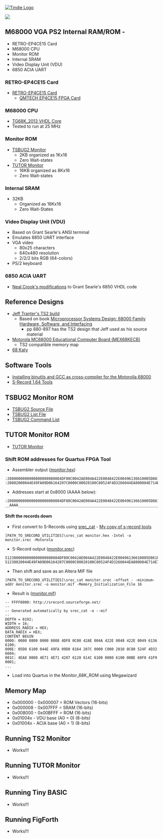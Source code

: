 <a href="https://www.tindie.com/products/land_boards/retrocomputer-fpga-card-pcb-only/" >
<img src="http://land-boards.com/tindie/tindie-larges-v2.png" alt="Tindie Logo">
</img></a> 

<img src="http://land-boards.com/blwiki/images/8/8f/RETRO-EP4CE15-REV4-BLACK-P1464-720PX.jpg"></img>

== M68000 VGA PS2 Internal RAM/ROM -==

* RETRO-EP4CE15 Card
* M68000 CPU
* Monitor ROM
* Internal SRAM
* Video Display Unit (VDU)
* 6850 ACIA UART

=== RETRO-EP4CE15 Card ===

* [http://land-boards.com/blwiki/index.php?title=RETRO-EP4CE15 RETRO-EP4CE15 Card]
** [https://github.com/ChinaQMTECH/CYCLONE_IV_EP4CE15 QMTECH EP4CE15 FPGA Card]

=== M68000 CPU ===

* [https://github.com/douggilliland/MultiComp/tree/master/MultiComp%20(VHDL%20Template)/Components/CPU/M68000/TG68K_2013 TG68K_2013 VHDL Core]
* Tested to run at 25 MHz

=== Monitor ROM ===

* [https://github.com/douggilliland/Retro-Computers/blob/master/68000/TS2/monitor/TSBUG2/commands.txt TSBUG2 Monitor]
** 2KB organized as 1Kx16
** Zero Wait-states
* [https://github.com/douggilliland/Retro-Computers/tree/master/68000/TS2/tutor TUTOR Monitor]
** 16KB organized as 8Kx16
** Zero Wait-states

=== Internal SRAM ===

* 32KB
** Organized as 16Kx16
** Zero Wait-States

=== Video Display Unit (VDU) ===

* Based on Grant Searle's ANSI terminal
* Emulates 6850 UART interface
* VGA video
** 80x25 characters
** 640x480 resolution
** 2/2/2 bits RGB (64-colors)
* PS/2 keyboard

=== 6850 ACIA UART ===

* [https://github.com/nealcrook/multicomp6809/wiki/VDU-Modifications Neal Crook's modifications] to Grant Searle's 6850 VHDL code

== Reference Designs ==

* [https://jefftranter.blogspot.com/2016/12/building-68000-single-board-computer.html Jeff Tranter's TS2 build]
** Based on book [https://www.amazon.com/Microprocessor-Systems-Design-Hardware-Interfacing/dp/0534948227/ref=sr_1_2?crid=21I1LHECUP26L&dchild=1&keywords=alan+clements&qid=1593949123&sprefix=alan+clemens%2Caps%2C167&sr=8-2 Microprocessor Systems Design: 68000 Family Hardware, Software, and Interfacing]
*** pp 880-897 has the TS2 design that Jeff used as his source material
* [http://www.easy68k.com/paulrsm/mecb/mecb.htm Motorola MC68000 Educational Computer Board (MEX68KECB)]
** TS2 compatible memory map
* [https://www.bigmessowires.com/68-katy/ 68 Katy]

== Software Tools ==

* [https://darkdust.net/writings/megadrive/crosscompiler Installing binutils and GCC as cross-compiler for the Motorolla 68000]
* [http://srecord.sourceforge.net/ S-Record 1.64 Tools]

== TSBUG2 Monitor ROM ==

* [https://github.com/douggilliland/Retro-Computers/blob/master/68000/TS2/monitor/TSBUG2/monitor.s TSBUG2 Source File]
* [https://github.com/douggilliland/Retro-Computers/blob/master/68000/TS2/monitor/TSBUG2/monitor.lst TSBUG2 List File]
* [https://github.com/douggilliland/Retro-Computers/blob/master/68000/TS2/monitor/TSBUG2/commands.txt TSBUG2 Command List]

== TUTOR Monitor ROM ==

* [https://github.com/douggilliland/Retro-Computers/tree/master/68000/TS2/tutor TUTOR Monitor]

=== Shift ROM addresses for Quartus FPGA Tool  ===

* Assembler output ([https://github.com/douggilliland/Retro-Computers/blob/master/68000/TS2/monitor/TSBUG2/monitor.hex monitor.hex])
<pre>
:2080000000000800000080084DF80C0042AE004A422E0048422E00496136610005D861009E
:20802000044E49FA09D06164207C0000C00020100C80524F4D3266044EA800084E714E71EF
</pre>
* Addresses start at 0x8000 (AAAA below):
<pre>
:2080000000000800000080084DF80C0042AE004A422E0048422E00496136610005D861009E
__AAAA_____________________________________________________________________
</pre>
==== Shift the records down ====
* First convert to S-Records using [http://srecord.sourceforge.net srec_cat] - [https://github.com/douggilliland/Retro-Computers/tree/master/PC%20Tools/srecord My copy of s-record tools]
<pre>
[PATH_TO_SRECORD_UTILITIES]\srec_cat monitor.hex -Intel -o monitor.srec -Motorola
</pre>
* S-Record output ([https://github.com/douggilliland/Retro-Computers/blob/master/68000/TS2/monitor/TSBUG2/monitor.srec monitor.srec])
<pre>
S123800000000800000080084DF80C0042AE004A422E0048422E00496136610005D861009A
S1238020044E49FA09D06164207C0000C00020100C80524F4D3266044EA800084E714E71EB
</pre>
* Then shift and save as an Altera MIF file
<pre>
[PATH_TO_SRECORD_UTILITIES]\srec_cat monitor.srec -offset - -minimum-addr monitor.srec -o monitor.mif -Memory_Initialization_File 16
</pre>
* Result is ([https://github.com/douggilliland/Retro-Computers/blob/master/68000/TS2/monitor/TSBUG2/monitor.mif monitor.mif])
<pre>
-- FFFF8000: http://srecord.sourceforge.net/
--
-- Generated automatically by srec_cat -o --mif
--
DEPTH = 8192;
WIDTH = 16;
ADDRESS_RADIX = HEX;
DATA_RADIX = HEX;
CONTENT BEGIN
0000: 0000 0800 0000 8008 4DF8 0C00 42AE 004A 422E 0048 422E 0049 6136 6100;
000E: 05D8 6100 044E 49FA 09D0 6164 207C 0000 C000 2010 0C80 524F 4D32 6604;
001C: 4EA8 0008 4E71 4E71 4287 6128 614C 6100 0080 6100 00BE 60F0 41F9 0001;
...
</pre>
* Load into Quartus in the Monitor_68K_ROM using Megawizard

== Memory Map ==

* 0x000000 - 0x000007 = ROM Vectors (16-bits)
* 0x000008 - 0x007FFF = SRAM (16-bits)
* 0x008000 - 0x00BFFF = ROM (16-bits)
* 0x01004x - VDU base (A0 = 0) (8-bits)
* 0x01004x - ACIA base (A0 = 1) (8-bits)

== Running TS2 Monitor ==

* Works!!!

== Running TUTOR Monitor ==

* Works!!!

== Running Tiny BASIC ==

* Works!!!

== Running FigForth ==

* Works!!!
